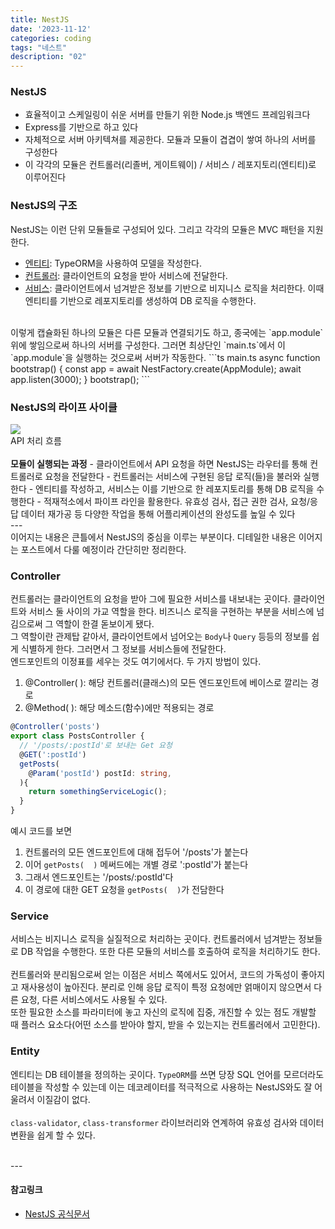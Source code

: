 ```yaml
---
title: NestJS
date: '2023-11-12'
categories: coding
tags: "네스트"
description: "02"
---
```

<HeadingNavigator />

### NestJS
- 효율적이고 스케일링이 쉬운 서버를 만들기 위한 Node.js 백엔드 프레임워크다
- Express를 기반으로 하고 있다
- 자체적으로 서버 아키텍쳐를 제공한다. 모듈과 모듈이 겹겹이 쌓여 하나의 서버를 구성한다
- 이 각각의 모듈은 컨트롤러(리졸버, 게이트웨이) / 서비스 / 레포지토리(엔티티)로 이루어진다

### NestJS의 구조
NestJS는 이런 단위 모듈들로 구성되어 있다. 그리고 각각의 모듈은 MVC 패턴을 지원한다.
- <u>엔티티</u>: TypeORM을 사용하여 모델을 작성한다.
- <u>컨트롤러</u>: 클라이언트의 요청을 받아 서비스에 전달한다.
- <u>서비스</u>: 클라이언트에서 넘겨받은 정보를 기반으로 비지니스 로직을 처리한다. 이때 엔티티를 기반으로 레포지토리를 생성하여 DB 로직을 수행한다.


<br/>
이렇게 캡슐화된 하나의 모듈은 다른 모듈과 연결되기도 하고, 종국에는 `app.module` 위에 쌓임으로써 하나의 서버를 구성한다.  
그러면 최상단인 `main.ts`에서 이 `app.module`을 실행하는 것으로써 서버가 작동한다.
```ts main.ts
async function bootstrap() {
  const app = await NestFactory.create(AppModule);
  await app.listen(3000);
}
bootstrap();
```

### NestJS의 라이프 사이클
<Img src='/images/nest/cycle1.png' />
<figcaption>API 처리 흐름</figcaption>
<br/>
<b>모듈이 실행되는 과정</b>
- 클라이언트에서 API 요청을 하면 NestJS는 라우터를 통해 컨트롤러로 요청을 전달한다
- 컨트롤러는 서비스에 구현된 응답 로직(들)을 불러와 실행한다
- 엔티티를 작성하고, 서비스는 이를 기반으로 한 레포지토리를 통해 DB 로직을 수행한다
- 적재적소에서 파이프 라인을 활용한다. 유효성 검사, 접근 권한 검사, 요청/응답 데이터 재가공 등 다양한 작업을 통해 어플리케이션의 완성도를 높일 수 있다

<br/>
---
<br/>
이어지는 내용은 큰틀에서 NestJS의 중심을 이루는 부분이다. 디테일한 내용은 이어지는 포스트에서 다룰 예정이라 간단히만 정리한다.  

### Controller
컨트롤러는 클라이언트의 요청을 받아 그에 필요한 서비스를 내보내는 곳이다. 클라이언트와 서비스 둘 사이의 가교 역할을 한다. 비즈니스 로직을 구현하는 부분을 서비스에 넘김으로써 그 역할이 한결 돋보이게 됐다.  
그 역할이란 관제탑 같아서, 클라이언트에서 넘어오는 `Body`나 `Query` 등등의 정보를 쉽게 식별하게 한다. 그러면서 그 정보를 서비스들에 전달한다.    
엔드포인트의 이정표를 세우는 것도 여기에서다. 두 가지 방법이 있다.
<br/>
1. <a>@Controller(  )</a>: 해당 컨트롤러(클래스)의 모든 엔드포인트에 베이스로 깔리는 경로
2. <a>@Method(  )</a>: 해당 메소드(함수)에만 적용되는 경로
 
```ts 예시.tsx
@Controller('posts')
export class PostsController {
  // '/posts/:postId'로 보내는 Get 요청
  @GET(':postId')
  getPosts(
    @Param('postId') postId: string,
  ){
    return somethingServiceLogic();
  }
}
```
예시 코드를 보면
1. 컨트롤러의 모든 엔드포인트에 대해 접두어 '/posts'가 붙는다
2. 이어 `getPosts(  )` 메써드에는 개별 경로 ':postId'가 붙는다
3. 그래서 엔드포인트는 '/posts/:postId'다
4. 이 경로에 대한 GET 요청을 `getPosts(  )`가 전담한다


### Service
서비스는 비지니스 로직을 실질적으로 처리하는 곳이다. 컨트롤러에서 넘겨받는 정보들로 DB 작업을 수행한다. 또한 다른 모듈의 서비스를 호출하여 로직을 처리하기도 한다.  
<br/>
컨트롤러와 분리됨으로써 얻는 이점은 서비스 쪽에서도 있어서, 코드의 가독성이 좋아지고 재사용성이 높아진다. 분리로 인해 응답 로직이 특정 요청에만 얽매이지 않으면서 다른 요청, 다른 서비스에서도 사용될 수 있다.  
또한 필요한 소스를 파라미터에 놓고 자신의 로직에 집중, 개진할 수 있는 점도 개발할 때 플러스 요소다(어떤 소스를 받아야 할지, 받을 수 있는지는 컨트롤러에서 고민한다).


### Entity
엔티티는 DB 테이블을 정의하는 곳이다. `TypeORM`를 쓰면 당장 SQL 언어를 모르더라도 테이블을 작성할 수 있는데 이는 데코레이터를 적극적으로 사용하는 NestJS와도 잘 어울려서 이질감이 없다.  
<br/>
`class-validator`, `class-transformer` 라이브러리와 연계하여 유효성 검사와 데이터 변환을 쉽게 할 수 있다.

<br/>
---

#### 참고링크
- [NestJS 공식문서](https://docs.nestjs.com/)